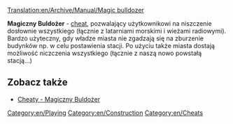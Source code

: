 [[Translation:en/Archive/Manual/Magic bulldozer]]

'''Magiczny Buldożer''' - [[pl/Manual/Cheaty|cheat]], pozwalający użytkownikowi na niszczenie dosłownie wszystkiego (łącznie z latarniami morskimi i wieżami radiowymi). Bardzo użyteczny, gdy władze miasta nie zgadzają się na zburzenie budynków np. w celu postawienia stacji. Po użyciu także miasta dostają możliwość niczczenia wszystkiego (łącznie z naszą nowo powstałą stacją...)

== Zobacz także ==
*[[en/Manual/Cheats#magic-bulldozer|Cheaty - Magiczny Buldożer]]

[[Category:en/Playing]]
[[Category:en/Construction]]
[[Category:en/Cheats]]
